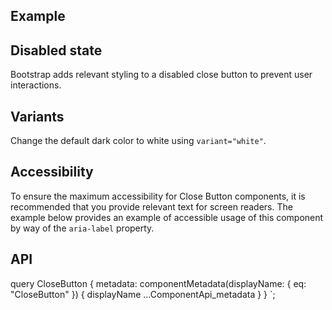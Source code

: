 

<PageHeader
  title="Close Button"
  subTitle="A generic close button for dismissing content such as modals and alerts."
/>

## Example

<ReactPlayground codeText={CloseButtonBasic} />

## Disabled state

Bootstrap adds relevant styling to a disabled close button to prevent user
interactions.

<ReactPlayground codeText={CloseButtonDisabled} />

## Variants

Change the default dark color to white using `variant="white"`.

<ReactPlayground codeText={CloseButtonVariants} />

## Accessibility

To ensure the maximum accessibility for Close Button components, it is
recommended that you provide relevant text for screen readers. The example
below provides an example of accessible usage of this component by way of the
`aria-label` property.

<ReactPlayground codeText={CloseButtonLabelled} />

## API

<ComponentApi metadata={props.data.metadata} />

  query CloseButton {
    metadata: componentMetadata(displayName: { eq: "CloseButton" }) {
      displayName
      ...ComponentApi_metadata
    }
  }
`;
